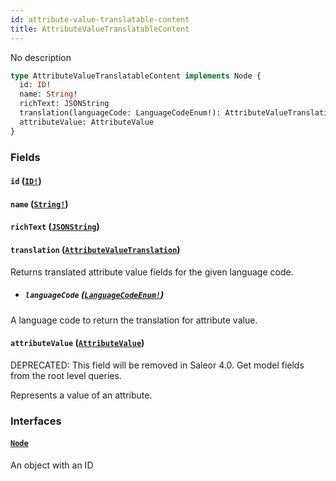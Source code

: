 ```yaml
---
id: attribute-value-translatable-content
title: AttributeValueTranslatableContent
---
```


No description

```graphql
type AttributeValueTranslatableContent implements Node {
  id: ID!
  name: String!
  richText: JSONString
  translation(languageCode: LanguageCodeEnum!): AttributeValueTranslation
  attributeValue: AttributeValue
}
```

### Fields

#### `id` ([`ID!`](../../../developer/api-reference/scalars/id))

#### `name` ([`String!`](../../../developer/api-reference/scalars/string))

#### `richText` ([`JSONString`](../../../developer/api-reference/scalars/json-string))

#### `translation` ([`AttributeValueTranslation`](../../../developer/api-reference/objects/attribute-value-translation))

Returns translated attribute value fields for the given language code.

- ##### `languageCode` ([`LanguageCodeEnum!`](../../../developer/api-reference/enums/language-code-enum))

A language code to return the translation for attribute value.

#### `attributeValue` ([`AttributeValue`](../../../developer/api-reference/objects/attribute-value))

<span class="badge badge--warning">DEPRECATED: This field will be removed in Saleor 4.0. Get model fields from the root level queries.</span>

Represents a value of an attribute.

### Interfaces

#### [`Node`](../../../developer/api-reference/interfaces/node)

An object with an ID
